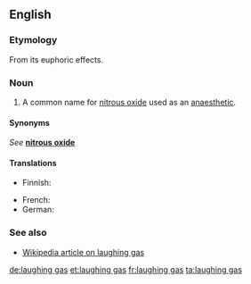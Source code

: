 ==English==

===Etymology===
From its euphoric effects.

===Noun===
{{en-noun|sg=[[laughing]] [[gas]]|-}}

# A common name for [[nitrous oxide]] used as an [[anaesthetic]].

====Synonyms====
''See'' '''[[nitrous oxide]]'''

====Translations====
{{trans-top|common name for nitrous oxide}}
* Finnish: {{t+|fi|ilokaasu}}
{{trans-mid}}
* French: {{t|fr|gaz hilarant|m}}
* German: {{t|de|Lachgas|n}}
{{trans-bottom}}

===See also===
*[[w:laughing gas|Wikipedia article on laughing gas]]

[[de:laughing gas]]
[[et:laughing gas]]
[[fr:laughing gas]]
[[ta:laughing gas]]